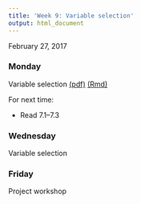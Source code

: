 ```yaml
---
title: 'Week 9: Variable selection'
output: html_document
---
```


February 27, 2017

### Monday

Variable selection [(pdf)](https://github.com/math430-lu/notes/blob/master/lec13/model-selection-r.pdf) [(Rmd)](https://github.com/math430-lu/notes/blob/master/lec13/model-selection-r.Rmd)


For next time: 

* Read 7.1--7.3


### Wednesday

Variable selection


### Friday

Project workshop
